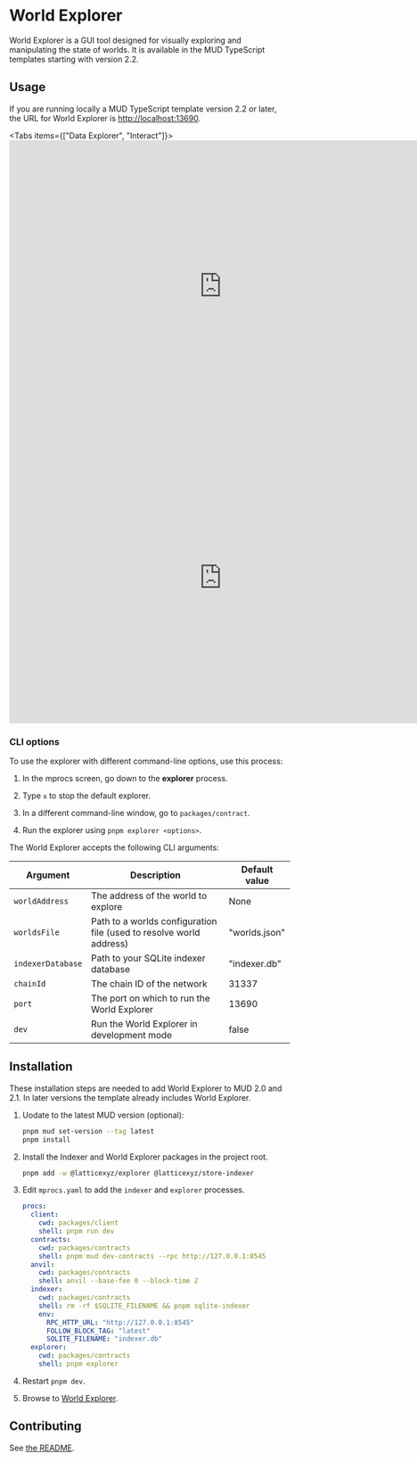 
# World Explorer

World Explorer is a GUI tool designed for visually exploring and manipulating the state of worlds.
It is available in the MUD TypeScript templates starting with version 2.2.

## Usage

If you are running locally a MUD TypeScript template version 2.2 or later, the URL for World Explorer is [http://localhost:13690](http://localhost:13690).

<Tabs items={["Data Explorer", "Interact"]}>
  <Tab>
    <iframe
      width="761"
      height="523"
      src="https://www.youtube.com/embed/87wuGFH9Pz0"
      title="Using the MUD Data Explorer"
      frameborder="0"
      allow="accelerometer; autoplay; clipboard-write; encrypted-media; gyroscope; picture-in-picture; web-share"
      referrerpolicy="strict-origin-when-cross-origin"
      allowfullscreen
    ></iframe>
  </Tab>
  <Tab>
    <iframe
      width="761"
      height="523"
      src="https://www.youtube.com/embed/87wuGFH9Pz0?t=281https://www.youtube.com/embed/87wuGFH9Pz0?si=EsgcYGK9qk6J-Xvs&amp;start=281"
      title="Using the MUD Data Explorer's Interact tab"
      frameborder="0"
      allow="accelerometer; autoplay; clipboard-write; encrypted-media; gyroscope; picture-in-picture; web-share"
      referrerpolicy="strict-origin-when-cross-origin"
      allowfullscreen
    ></iframe>
  </Tab>
</Tabs>

### CLI options

To use the explorer with different command-line options, use this process:

1. In the mprocs screen, go down to the **explorer** process.

1. Type `x` to stop the default explorer.

1. In a different command-line window, go to `packages/contract`.

1. Run the explorer using `pnpm explorer <options>`.

The World Explorer accepts the following CLI arguments:

| Argument          | Description                                                         | Default value |
| ----------------- | ------------------------------------------------------------------- | ------------- |
| `worldAddress`    | The address of the world to explore                                 | None          |
| `worldsFile`      | Path to a worlds configuration file (used to resolve world address) | "worlds.json" |
| `indexerDatabase` | Path to your SQLite indexer database                                | "indexer.db"  |
| `chainId`         | The chain ID of the network                                         | 31337         |
| `port`            | The port on which to run the World Explorer                         | 13690         |
| `dev`             | Run the World Explorer in development mode                          | false         |

## Installation

These installation steps are needed to add World Explorer to MUD 2.0 and 2.1.
In later versions the template already includes World Explorer.

1. Uodate to the latest MUD version (optional):

   ```sh copy
   pnpm mud set-version --tag latest
   pnpm install
   ```

1. Install the Indexer and World Explorer packages in the project root.

   ```sh copy
   pnpm add -w @latticexyz/explorer @latticexyz/store-indexer
   ```

1. Edit `mprocs.yaml` to add the `indexer` and `explorer` processes.

   <CollapseCode>

   ```yaml filename="mprocs.yaml" copy showLineNumbers {11-20}
   procs:
     client:
       cwd: packages/client
       shell: pnpm run dev
     contracts:
       cwd: packages/contracts
       shell: pnpm mud dev-contracts --rpc http://127.0.0.1:8545
     anvil:
       cwd: packages/contracts
       shell: anvil --base-fee 0 --block-time 2
     indexer:
       cwd: packages/contracts
       shell: rm -rf $SQLITE_FILENAME && pnpm sqlite-indexer
       env:
         RPC_HTTP_URL: "http://127.0.0.1:8545"
         FOLLOW_BLOCK_TAG: "latest"
         SQLITE_FILENAME: "indexer.db"
     explorer:
       cwd: packages/contracts
       shell: pnpm explorer
   ```

   </CollapseCode>

1. Restart `pnpm dev`.

1. Browse to [World Explorer](http://localhost:13690).

## Contributing

See [the README](https://github.com/latticexyz/mud/blob/main/packages/explorer/README.md).
